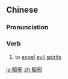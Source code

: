 {{also|驱邪}}
==Chinese==
{{zh-forms|s=驱邪}}

===Pronunciation===
{{zh-pron
|m=qūxié
|c=keoi1 ce4
|mn=khu-siâ
|cat=v
}}

===Verb===
{{zh-verb}}

# to [[expel]] [[evil]] [[spirit]]s

[[ja:驅邪]]
[[zh:驅邪]]